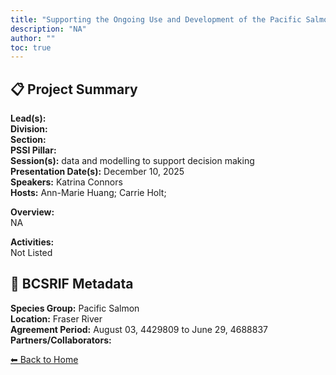 ```yaml
---
title: "Supporting the Ongoing Use and Development of the Pacific Salmon Explorer"
description: "NA"
author: ""
toc: true
---
```


## 📋 Project Summary

**Lead(s):**   
**Division:**   
**Section:**   
**PSSI Pillar:**   
**Session(s):** data and modelling to support decision making  
**Presentation Date(s):** December 10, 2025  
**Speakers:** Katrina Connors  
**Hosts:** Ann-Marie Huang; Carrie Holt;  

**Overview:**  
NA   

**Activities:**  
Not Listed

## 🧬 BCSRIF Metadata

**Species Group:** Pacific Salmon  
**Location:** Fraser River  
**Agreement Period:** August 03, 4429809 to June 29, 4688837  
**Partners/Collaborators:**   

[⬅ Back to Home](../index.qmd)
